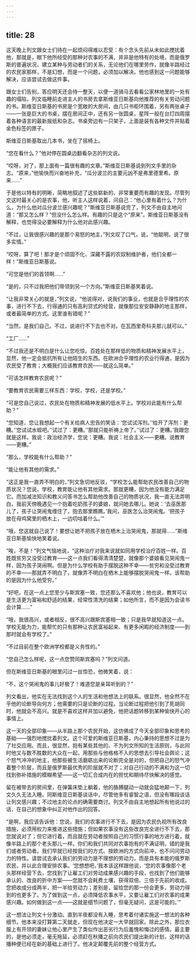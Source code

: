 ```yaml
---
---
---
```

title: 28
---




这天晚上列文跟女士们待在一起烦闷得难以忍受：有个念头先前从未如此搅扰着他，那就是，眼下他所经受的那种对农事的不满，并非是他特有的处境，而是俄罗斯的普遍状况，建立某种与劳动者们的关系，无论他们在哪里劳作，就像半路经过的农民家那样，不是幻想，而是一个问题，必须加以解决。他也感到这一问题能够解决，应该尝试去做这件事。

跟女士们告别，答应明天还会待一整天，以便一道骑马去看看公家林地里的一处有趣的塌陷，列文临睡前走进主人的书房去拿斯维亚日斯基向他推荐的有关劳动问题的书。斯维亚日斯基的书房是个宽敞的大房间，由几只书柜环围着，另有两张桌子——一张是巨大的书桌，摆在房间正中，还有另一张圆桌，星阵一般在台灯四周摆着各种语言的最新报纸和杂志。书桌旁边有一只架子，上面是装有各种文件并贴着金色标签的匣子。

斯维亚日斯基取出几本书，坐在了摇椅上。

“您在看什么？”他对停在圆桌边翻看杂志的列文说。

“哎呀，对了，那上面有一篇很有趣的文章。”斯维亚日斯基说到列文手里的杂志。“原来，”他愉快而兴奋地补充，“瓜分波兰的主要元凶不是弗里德里希。原来……”

于是他以特有的明晰，简略地叙述了这些崭新的、非常重要而有趣的发现。尽管列文这时最关心的是农事，他，听主人这样说着，问自己：“他心里有着什么？为什么，为什么他对瓜分波兰感兴趣呢？”斯维亚日斯基说完了，列文不由自主地问道：“那又怎么样？”但没什么怎么样。有趣的只是这个“原来”。斯维亚日斯基没有解释，也觉得没必要解释为什么他对此感兴趣。

“不过，让我很感兴趣的是那个易怒的地主，”列文叹了口气，说，“他聪明，说了很多实情。”

“哎呀，算了吧！那才是个顽固不化、深藏不露的农奴制维护者，他们全都一样！”斯维亚日斯基说。

“可您是他们的首领啊……”

“是的，只不过我把他们带领到另一个方向。”斯维亚日斯基笑着说。

“让我非常关心的就是，”列文说，“他说得对，说我们的事业，也就是合乎理性的农事，进行不下去，行得通的只有高利贷式的经营，就像那位安安静静的地主那样，或者最简单的方式。这里谁有错呢？”

“当然，是我们自己。不过，说进行不下去也不对。在瓦西里奇科夫那儿就可以。”

“工厂……”

“不过我还是不明白是什么让您吃惊。百姓处在那样低的物质和精神发展水平上，显然，他一定会抵抗所有让他陌生的东西。在欧洲合乎理性的农业行得通，是因为农民受了教育；大概我们应该教育农民——就这么简单。”

“可该怎样教育农民呢？”

“要教育农民需要三样东西：学校，学校，还是学校。”

“可是您自己说过，农民处在物质和精神发展的低水平上。学校对此能有什么帮助？”

“您知道，您让我想起一个有关给病人忠告的笑话：‘您试试泻剂。’‘给开了泻剂：更糟。’‘您试试水蛭吧。’‘试过了：更糟。’‘那就只能祈祷上帝了。’‘试过了：更糟。’我跟您就是这样。我说：政治经济学，您说：更糟。我说：社会主义——更糟。说教育——更糟。”

“那么，学校能有什么帮助？”

“能让他有其他的需求。”

“这正是我一直弄不明白的，”列文急切地反驳，“学校怎么能帮助农民改善自己的物质状况？您说，学校，教育能让他有其他需求。那就更糟，因为他没有能力满足它。而加减法知识和教义问答书怎么帮助他改善自己的物质状况，我一直无法弄明白。我前天傍晚遇见一个抱着吃奶孩子的婆娘，就问她去哪儿。她说：‘去巫医那儿了，孩子让哭闹鬼缠住了，抱去那里瞧瞧。’我问，巫医怎么治哭闹鬼。‘把孩子放在母鸡窝里的栖木上，一边叨咕着什么。’”

“哦，您这就自己说了！要想让她不把孩子放在栖木上治哭闹鬼，那就得……”斯维亚日斯基愉快地笑着说。

“唉，不是！”列文气恼地说，“这种治疗对我来说就如同用学校治疗百姓一样。百姓既贫穷又没受过教育——这一点我们看得清清楚楚，就像那个婆娘看见哭闹鬼一样，因为孩子哭闹啊。但是为什么学校有助于摆脱这种不幸——贫穷和没受过教育的不幸——那就弄不明白了，就像弄不明白在栖木上能够摆脱哭闹鬼一样。该帮助的是因为什么他受穷。”

“好吧，在这一点上您至少与斯宾塞一致，您还那么不喜欢他；他也说，教育可以是生活更为富裕和舒适的结果，经常性清洗的结果；如他所言，而不是因为会读书会计算……”

“哦，我很高兴，或者相反，很不高兴跟斯宾塞相一致；只是我早就知道这一点。学校无能为力，能帮忙的只有那种让农民富裕起来、有更多闲暇的经济制度——到那时就会有学校了。”

“不过目前在整个欧洲学校都是义务性的。”

“您自己怎么样呢，这一点您赞同斯宾塞吗？”列文问道。

但在斯维亚日斯基的眼里闪过一丝惊恐，他微笑着，说：

“不，这个哭闹鬼的事儿好极了！难道您是亲耳听到的？”

列文看出，他实在无法找到这个人的生活和他想法上的联系。很显然，他全然不在乎他的论断导向何方；他需要的只是论断的过程。当论断过程把他引到了死胡同时，他就会不高兴。就是不喜欢这样并加以避免，他把话题转移到某种愉快开心的事情上。

这一天的全部印象——从半路上那个农民开始，这仿佛成了今天全部印象和思考的基础——强烈地搅扰着列文。这个可爱的斯维亚日斯基，内心秉持的思想不过是为了社交应用。而且，很显然，抱有某些其他的、不为列文所知的生活原则，与此同时他又与数不胜数的大众在一起，用那些与他格格不入的思想去引导社会舆论；这个怒气冲冲的地主，他那些被生活磨砺出来的论断完全是对的，但把自己的怒气冲着整个阶层，而且是俄罗斯最优秀的阶层就不对了；对自己行动的不满和为这一切找到弥补措施的模糊希望——这一切汇合成内在的担忧和期待尽快解决的感觉。

留在被带去的房间里，在弹簧床垫上躺着，他的胳膊腿动一动就会猛地颠一下，列文久久无法入睡。同斯维亚日斯基谈话中，尽管他多有睿智之语，但没有哪段谈话让列文感兴趣；不过地主的论点的确需要商讨。列文不由自主地想起所有他说过的话，在自己的想象中纠正对他作出的回答。

“是啊，我应该告诉他：您说，我们的农事进行不下去，是因为农民仇视所有改良措施，必须用权力来推进这些措施；但如果农事没有这些改良完全进行不下去，那您就说对了；但它进行着，而且就在劳动者按照自己的习惯行事的地方进行着，就像半路上的那个老头那儿一样。你们和我们共同对农事抱有的不满证明，错的是我们或者劳动者。我们早就已经按我们的方式、按欧洲的方式向前冲，也不问问劳动力的特性。请尝试去承认我们的劳动力是不理想的劳动力，而是具有本能的俄罗斯农民，并以此合理安排农事。‘您想想吧，’我本该这样跟他说，‘您的农事像那个老头那样经营下去，您找到了让雇工们对劳动成果感兴趣的手段，也找到了他们能够承认的、改良的折中方案——您就不会耗费土壤，获得双倍、三倍于先前的收成。您把收成分成两半，把一半给劳动力；差别是，留给您的那一份会更多，劳动力得到的也更多了。为了做到这一点，必须降低农事水平，又要让雇工们对农事的成果感兴趣。如何做到这一点——这就是细节问题了，但毫无疑问，这是可能的。’”

这一想法让列文十分激动。直到半夜都没有入睡，思考着付诸实施这一想法的各种细节。他本来没打算第二天就走，但现在他决定一大早就回家。除此之外，那位衣服上有开领的妻妹让他心里产生了类似作出恶劣行为后羞愧和悔过的感情。最主要的，是他必须走，毫无拖延，必须赶在秋播之前向农民们提出新的计划，这样的话播种便已经在新的基础上进行了。他决定颠覆先前的整个经营方式。